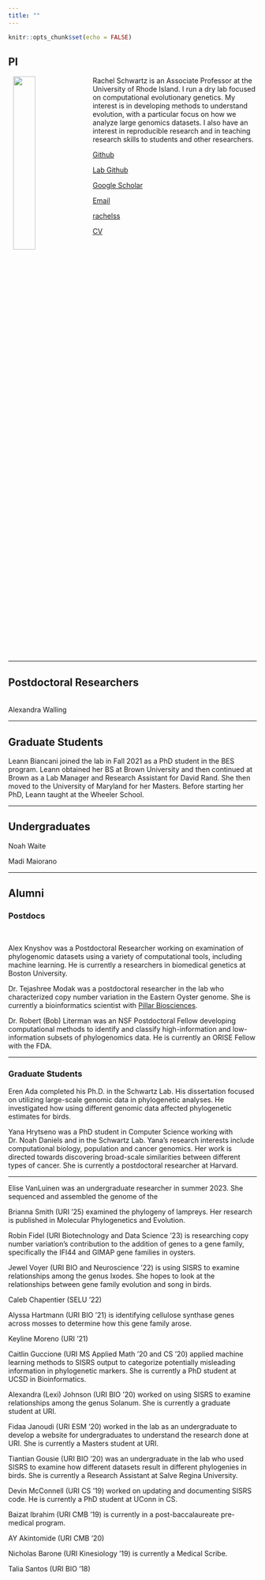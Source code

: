 ```yaml
---
title: ""
---
```


```r
knitr::opts_chunk$set(echo = FALSE)
```

## PI

<img src="rachel.jpg" align="left" hspace="10" width="30%">

Rachel Schwartz is an Associate Professor at the University of Rhode Island. I run a dry lab focused on computational evolutionary genetics. My interest is in developing methods to understand evolution, with a particular focus on how we analyze large genomics datasets. I also have an interest in reproducible research and in teaching research skills to students and other researchers.

<i class="fa fa-github fa-lg"></i> [Github](https://github.com/rachelss)

<i class="fa fa-github fa-lg"></i> [Lab Github](https://github.com/schwartzlaburi)

<i class="fa fa-google fa-lg"></i> [Google Scholar](https://scholar.google.com/citations?user=z-xKqyIAAAAJ&hl=en)

<i class="fa fa-envelope-o fa-lg"></i> [Email](mailto:rsschwartz@uri.edu)

<i class="fa fa-twitter fa-lg"></i> [rachelss](https://twitter.com/rachelss)

<i class="fa fa-file fa-lg"></i>[CV]()

<br clear="all">

<hr>

## Postdoctoral Researchers


<br clear="all">
Alexandra Walling 

<hr>

## Graduate Students


Leann Biancani joined the lab in Fall 2021 as a PhD student in the BES program. Leann obtained her BS at Brown University and then continued at Brown as a Lab Manager and Research Assistant for David Rand. She then moved to the University of Maryland for her Masters. Before starting her PhD, Leann taught at the Wheeler School.

<hr>
## Undergraduates

Noah Waite

Madi Maiorano


<hr>
## Alumni

### Postdocs 

<br clear="all">

Alex Knyshov was a Postdoctoral Researcher working on examination of phylogenomic datasets using a variety of computational tools, including machine learning. He is currently a researchers in biomedical genetics at Boston University.

Dr. Tejashree Modak was a postdoctoral researcher in the lab who characterized copy number variation in the Eastern Oyster genome. She is currently a bioinformatics scientist with [Pillar Biosciences](https://pillar-biosciences.com/).

Dr. Robert (Bob) Literman was an NSF Postdoctoral Fellow developing computational methods to identify and classify high-information and low-information subsets of phylogenomics data. He is currently an ORISE Fellow with the FDA.

<hr>

### Graduate Students

Eren Ada completed his Ph.D. in the Schwartz Lab. His dissertation focused on utilizing large-scale genomic data in phylogenetic analyses. He investigated how using  different genomic data affected phylogenetic estimates for birds.

Yana Hrytseno was a PhD student in Computer Science working with Dr. Noah Daniels and in the Schwartz Lab. Yana's research interests include computational biology, population and cancer genomics. Her work is directed towards discovering broad-scale similarities between different types of cancer. She is currently a postdoctoral researcher at Harvard.

<hr>


Elise VanLuinen was an undergraduate researcher in summer 2023. She sequenced and assembled the genome of the 

Brianna Smith (URI '25) examined the phylogeny of lampreys. Her research is published in Molecular Phylogenetics and Evolution.

Robin Fidel (URI Biotechnology and Data Science '23) is researching copy number variation's contribution to the
addition of genes to a gene family, specifically the IFI44 and GIMAP gene families in oysters. 

Jewel Voyer (URI BIO and Neuroscience '22) is using SISRS to examine relationships among the genus Ixodes. She hopes to look at the relationships between gene family evolution and song in birds.

Caleb Chapentier (SELU '22)

Alyssa Hartmann (URI BIO '21) is identifying cellulose synthase genes across mosses to determine how this gene family arose.

Keyline Moreno (URI '21)

Caitlin Guccione (URI MS Applied Math '20 and CS '20) applied machine learning methods to SISRS output to categorize potentially misleading information in phylogenetic markers. She is currently a PhD student at UCSD in Bioinformatics.

Alexandra (Lexi) Johnson (URI BIO '20) worked on using SISRS to examine relationships among the genus Solanum. She is currently a graduate student at URI.

Fidaa Janoudi (URI ESM '20) worked in the lab as an undergraduate to develop a website for undergraduates to understand the research done at URI. She is currently a Masters student at URI.

Tiantian Gousie (URI BIO '20) was an undergraduate in the lab who used SISRS to examine how different datasets result in different phylogenies in birds. She is currently a Research Assistant at Salve Regina University.

Devin McConnell (URI CS '19) worked on updating and documenting SISRS code. He is currently a PhD student at UConn in CS.

Baizat Ibrahim (URI CMB '19) is currently in a post-baccalaureate pre-medical program.

AY Akintomide (URI CMB '20)

Nicholas Barone (URI Kinesiology '19) is currently a Medical Scribe.

Talia Santos (URI BIO '18)
